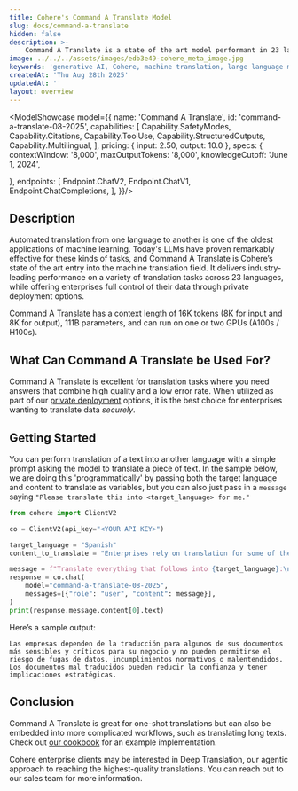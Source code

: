 ```yaml
---
title: Cohere's Command A Translate Model
slug: docs/command-a-translate
hidden: false
description: >-
    Command A Translate is a state of the art model performant in 23 languages. It has a context length of 16K tokens and 111B parameters.
image: ../../../assets/images/edb3e49-cohere_meta_image.jpg
keywords: 'generative AI, Cohere, machine translation, large language models'
createdAt: 'Thu Aug 28th 2025'
updatedAt: ''
layout: overview
---
```


<ModelShowcase model={{
  name: 'Command A Translate',
  id: 'command-a-translate-08-2025',
  capabilities: [
    Capability.SafetyModes,
    Capability.Citations,
    Capability.ToolUse,
    Capability.StructuredOutputs,
    Capability.Multilingual,
  ],
  pricing: { input: 2.50, output: 10.0 },
  specs: {
    contextWindow: '8,000',
    maxOutputTokens: '8,000',
    knowledgeCutoff: 'June 1, 2024',
    
  },
  endpoints: [
    Endpoint.ChatV2,
    Endpoint.ChatV1,
    Endpoint.ChatCompletions,
  ],
}}/>

## Description

Automated translation from one language to another is one of the oldest applications of machine learning. Today's LLMs have proven remarkably effective for these kinds of tasks, and Command A Translate is Cohere’s state of the art entry into the machine translation field. It delivers industry-leading performance on a variety of translation tasks across 23 languages, while offering enterprises full control of their data through private deployment options.

Command A Translate has a context length of 16K tokens (8K for input and 8K for output), 111B parameters, and can run on one or two GPUs (A100s / H100s).

## What Can Command A Translate be Used For?

Command A Translate is excellent for translation tasks where you need answers that combine high quality and a low error rate. When utilized as part of our [private deployment](https://docs.cohere.com/docs/private-deployment-overview) options, it is the best choice for enterprises wanting to translate data _securely_.

## Getting Started

You can perform translation of a text into another language with a simple prompt asking the model to translate a piece of text. In the sample below, we are doing this 'programmatically' by passing both the target language and content to translate as variables, but you can also just pass in a `message` saying `"Please translate this into <target_language> for me."`

```python PYTHON 
from cohere import ClientV2

co = ClientV2(api_key="<YOUR API KEY>")

target_language = "Spanish"
content_to_translate = "Enterprises rely on translation for some of their most sensitive and business-critical documents and cannot risk data leakage, compliance violations, or misunderstandings. Mistranslated documents can reduce trust and have strategic implications."

message = f"Translate everything that follows into {target_language}:\n\n{content_to_translate}"
response = co.chat(
    model="command-a-translate-08-2025",
    messages=[{"role": "user", "content": message}],
)
print(response.message.content[0].text)
```

Here’s a sample output:

```mdx
Las empresas dependen de la traducción para algunos de sus documentos más sensibles y críticos para su negocio y no pueden permitirse el riesgo de fugas de datos, incumplimientos normativos o malentendidos. Los documentos mal traducidos pueden reducir la confianza y tener implicaciones estratégicas.
```

## Conclusion 
Command A Translate is great for one-shot translations but can also be embedded into more complicated workflows, such as translating long texts. Check out [our cookbook](https://docs.cohere.com/page/command-a-translate) for an example implementation.

Cohere enterprise clients may be interested in Deep Translation, our agentic approach to reaching the highest-quality translations. You can reach out to our sales team for more information.